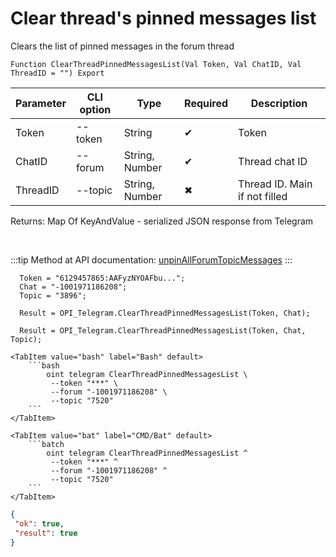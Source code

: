 ﻿---
sidebar_position: 10
---


# Clear thread's pinned messages list
 Clears the list of pinned messages in the forum thread



`Function ClearThreadPinnedMessagesList(Val Token, Val ChatID, Val ThreadID = "") Export`

  | Parameter | CLI option | Type | Required | Description |
  |-|-|-|-|-|
  | Token | --token | String | &#x2714; | Token |
  | ChatID | --forum | String, Number | &#x2714; | Thread chat ID |
  | ThreadID | --topic | String, Number | &#x2716; | Thread ID. Main if not filled |

  
  Returns:  Map Of KeyAndValue - serialized JSON response from Telegram

<br/>

:::tip
Method at API documentation: [unpinAllForumTopicMessages](https://core.telegram.org/bots/api#unpinallforumtopicmessages)
:::
<br/>



```bsl title="1C:Enterprise/OneScript code example"
  Token = "6129457865:AAFyzNYOAFbu...";
  Chat = "-1001971186208";
  Topic = "3896";
  
  Result = OPI_Telegram.ClearThreadPinnedMessagesList(Token, Chat);
  
  Result = OPI_Telegram.ClearThreadPinnedMessagesList(Token, Chat, Topic);
```
 

 <Tabs>
  
    <TabItem value="bash" label="Bash" default>
        ```bash
            oint telegram ClearThreadPinnedMessagesList \
             --token "***" \
             --forum "-1001971186208" \
             --topic "7520"
        ```
    </TabItem>
  
    <TabItem value="bat" label="CMD/Bat" default>
        ```batch
            oint telegram ClearThreadPinnedMessagesList ^
             --token "***" ^
             --forum "-1001971186208" ^
             --topic "7520"
        ```
    </TabItem>
</Tabs>


```json title="Result"
{
 "ok": true,
 "result": true
}
```
